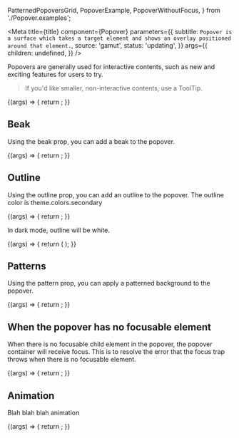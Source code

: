 

  PatternedPopoversGrid,
  PopoverExample,
  PopoverWithoutFocus,
} from './Popover.examples';

<Meta
  title={title}
  component={Popover}
  parameters={{
    subtitle: `Popover is a surface which takes a target element and shows an overlay
positioned around that element.`,
    source: 'gamut',
    status: 'updating',
  }}
  args={{
    children: undefined,
  }}
/>

Popovers are generally used for interactive contents, such as new and exciting features for users to try.

> If you'd like smaller, non-interactive contents, use a <LinkTo id="atoms-tooltip--tool-tip">ToolTip</LinkTo>.

<Canvas>
  <Story name="Popover">
    {(args) => {
      return <PopoverExample {...args} />;
    }}
  </Story>
</Canvas>

<PropsTable story="Popover" />

## Beak

Using the beak prop, you can add a beak to the popover.

<Canvas>
  <Story name="Beak">
    {(args) => {
      return <PopoverExample {...args} beak="left" />;
    }}
  </Story>
</Canvas>

## Outline

Using the outline prop, you can add an outline to the popover.
The outline color is theme.colors.secondary

<Canvas>
  <Story name="Outline">
    {(args) => {
      return <PopoverExample {...args} outline />;
    }}
  </Story>
</Canvas>

In dark mode, outline will be white.

<Canvas>
  <Story name="Dark" args={{ mode: 'dark' }}>
    {(args) => {
      return (
        <ColorMode mode="dark">
          <PopoverExample {...args} outline />
        </ColorMode>
      );
    }}
  </Story>
</Canvas>

## Patterns

Using the pattern prop, you can apply a patterned background to the popover.

<Canvas>
  <Story name="Patterns">
    {(args) => {
      return <PatternedPopoversGrid {...args} />;
    }}
  </Story>
</Canvas>

## When the popover has no focusable element

When there is no focusable child element in the popover, the popover container will receive focus.
This is to resolve the error that the focus trap throws when there is no focusable element.

<Canvas>
  <Story name="Popover (without focusable element)">
    {(args) => {
      return <PopoverWithoutFocus {...args} />;
    }}
  </Story>
</Canvas>

## Animation

Blah blah blah animation

<Canvas>
  <Story name="Animation">
    {(args) => {
      return <PopoverWithoutFocus animation="fade" {...args} />;
    }}
  </Story>
</Canvas>
